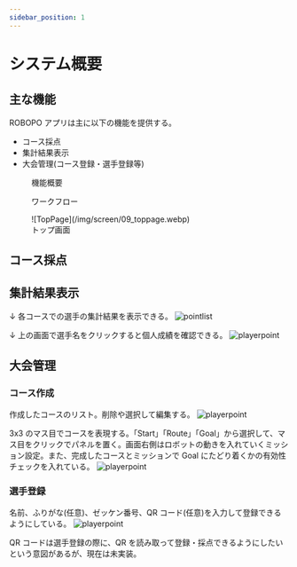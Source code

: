 ```yaml
---
sidebar_position: 1
---
```



# システム概要

## 主な機能

ROBOPO アプリは主に以下の機能を提供する。

- コース採点
- 集計結果表示
- 大会管理(コース登録・選手登録等)

<figure>
  <Drawio content={systemOutline} title={"機能概要"} />
  <figcaption className="text--center">機能概要</figcaption>
</figure>

<figure>
  <Drawio content={workFlow} title={"ワークフロー"} />
  <figcaption className="text--center">ワークフロー</figcaption>
</figure>

<figure>
  ![TopPage](/img/screen/09_toppage.webp)
  <figcaption className="text--center">トップ画面</figcaption>
</figure>

## コース採点

<CourseCount index={0} />

## 集計結果表示

↓ 各コースでの選手の集計結果を表示できる。
![pointlist](/img/screen/07_pointlist_mosaic_resize.webp)

↓ 上の画面で選手名をクリックすると個人成績を確認できる。
![playerpoint](/img/screen/08_playerpoint.webp)

## 大会管理

### コース作成

作成したコースのリスト。削除や選択して編集する。
![playerpoint](/img/screen/12_courseList.webp)

3x3 のマス目でコースを表現する。「Start」「Route」「Goal」から選択して、マス目をクリックでパネルを置く。画面右側はロボットの動きを入れていくミッション設定。また、完成したコースとミッションで Goal にたどり着くかの有効性チェックを入れている。
![playerpoint](/img/screen/13_courseEditor.webp)

### 選手登録

名前、ふりがな(任意)、ゼッケン番号、QR コード(任意)を入力して登録できるようにしている。
![playerpoint](/img/screen/11_playerRegistermosaic.webp)

QR コードは選手登録の際に、QR を読み取って登録・採点できるようにしたいという意図があるが、現在は未実装。
